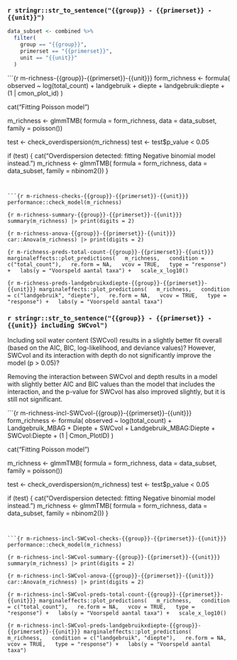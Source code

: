 ### `r stringr::str_to_sentence("{{group}} - {{primerset}} - {{unit}}")`

```r
data_subset <- combined %>%
  filter(
    group == "{{group}}",
    primerset == "{{primerset}}",
    unit == "{{unit}}"
  )
```


```{r m-richness-{{group}}-{{primerset}}-{{unit}}}
form_richness <- formula(
  observed ~
    log(total_count)
  + landgebruik
  + diepte
  + landgebruik:diepte
  + (1 | cmon_plot_id)
  )

cat("Fitting Poisson model")

m_richness <- glmmTMB(
  formula = form_richness,
  data = data_subset,
  family = poisson())

test <- check_overdispersion(m_richness)
test <- test$p_value < 0.05

if (test) {
  cat("Overdispersion detected: fitting Negative binomial model instead.")
  m_richness <- glmmTMB(
    formula = form_richness,
    data = data_subset,
    family = nbinom2())
}
```


```{r m-richness-checks-{{group}}-{{primerset}}-{{unit}}}
performance::check_model(m_richness)
```


```{r m-richness-summary-{{group}}-{{primerset}}-{{unit}}}
summary(m_richness) |> print(digits = 2)
```

```{r m-richness-anova-{{group}}-{{primerset}}-{{unit}}}
car::Anova(m_richness) |> print(digits = 2)
```

```{r m-richness-preds-total-count-{{group}}-{{primerset}}-{{unit}}}
marginaleffects::plot_predictions(
  m_richness,
  condition = c("total_count"),
  re.form = NA,
  vcov = TRUE,
  type = "response") +
  labs(y = "Voorspeld aantal taxa") +
  scale_x_log10()
```

```{r m-richness-preds-landgebruikxdiepte-{{group}}-{{primerset}}-{{unit}}}
marginaleffects::plot_predictions(
  m_richness,
  condition = c("landgebruik", "diepte"),
  re.form = NA,
  vcov = TRUE,
  type = "response") +
  labs(y = "Voorspeld aantal taxa")
```


### `r stringr::str_to_sentence("{{group}} - {{primerset}} - {{unit}} including SWCvol")`

Including soil water content (SWCvol) results in a slightly better fit overall (based on the AIC, BIC, log-likelihood, and deviance values)? However, SWCvol and its interaction with depth do not significantly improve the model (p > 0.05)?

Removing the interaction between SWCvol and depth results in a model with slightly better AIC and BIC values than the model that includes the interaction, and the p-value for SWCvol has also improved slightly, but it is still not significant.


```{r m-richness-incl-SWCvol-{{group}}-{{primerset}}-{{unit}}}
form_richness <- formula(
  observed ~
    log(total_count)
  + Landgebruik_MBAG
  + Diepte
  + SWCvol
  + Landgebruik_MBAG:Diepte
  + SWCvol:Diepte
  + (1 | Cmon_PlotID)
  )

cat("Fitting Poisson model")

m_richness <- glmmTMB(
  formula = form_richness,
  data = data_subset,
  family = poisson())

test <- check_overdispersion(m_richness)
test <- test$p_value < 0.05

if (test) {
  cat("Overdispersion detected: fitting Negative binomial model instead.")
  m_richness <- glmmTMB(
    formula = form_richness,
    data = data_subset,
    family = nbinom2())
}
```


```{r m-richness-incl-SWCvol-checks-{{group}}-{{primerset}}-{{unit}}}
performance::check_model(m_richness)
```


```{r m-richness-incl-SWCvol-summary-{{group}}-{{primerset}}-{{unit}}}
summary(m_richness) |> print(digits = 2)
```

```{r m-richness-incl-SWCvol-anova-{{group}}-{{primerset}}-{{unit}}}
car::Anova(m_richness) |> print(digits = 2)
```

```{r m-richness-incl-SWCvol-preds-total-count-{{group}}-{{primerset}}-{{unit}}}
marginaleffects::plot_predictions(
  m_richness,
  condition = c("total_count"),
  re.form = NA,
  vcov = TRUE,
  type = "response") +
  labs(y = "Voorspeld aantal taxa") +
  scale_x_log10()
```

```{r m-richness-incl-SWCvol-preds-landgebruikxdiepte-{{group}}-{{primerset}}-{{unit}}}
marginaleffects::plot_predictions(
  m_richness,
  condition = c("landgebruik", "diepte"),
  re.form = NA,
  vcov = TRUE,
  type = "response") +
  labs(y = "Voorspeld aantal taxa")
```




